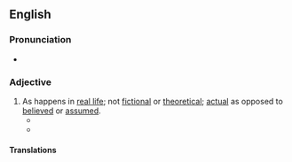 {{also|real life}}
==English==

===Pronunciation===
* {{audio|en|En-us-real-life.ogg|Audio (US)}}

===Adjective===
{{en-adj|head=[[real]]-[[life]]}}

# As happens in [[real life]]; not [[fictional]] or [[theoretical]]; [[actual]] as opposed to [[believed]] or [[assumed]].
#* {{quote-journal|en|date=2013-06-29|volume=407|issue=8842|page=55|magazine={{w|The Economist}}
|title=[http://www.economist.com/news/international/21580191-edward-snowdens-odyssey-leaves-america-nonplussed-and-its-allies-dismayed-russia-china Travels and travails]
|passage=Even without hovering drones, a lurking assassin, a thumping score and a denouement, the '''real-life''' story of Edward Snowden, a rogue spy on the run, could be straight out of the cinema. But, as with Hollywood, the subplots and exotic locations may distract from the real message: America’s discomfort and its foes’ glee.}}
#* {{quote-journal|1=en|year=2019|author=Li Huang|author2=James Lambert|title=Another Arrow for the Quiver: A New Methodology for Multilingual Researchers|journal=Journal of Multilingual and Multicultural Development|doi=10.1080/01434632.2019.1596115|page=7|text=In addition, as far as we were aware, there were no published data that quantified '''real-life '''speech practices in Singapore beyond census reportage, but we had no reason to conclude ''a priori'' that the distribution of languages spoken at NIE would match census data.}}

====Translations====
{{trans-see|not fictional|real life}}